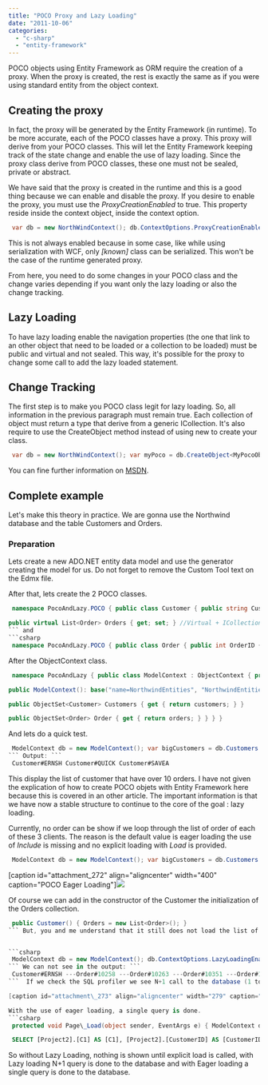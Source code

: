 ```yaml
---
title: "POCO Proxy and Lazy Loading"
date: "2011-10-06"
categories: 
  - "c-sharp"
  - "entity-framework"
---
```


POCO objects using Entity Framework as ORM require the creation of a proxy. When the proxy is created, the rest is exactly the same as if you were using standard entity from the object context.

## Creating the proxy

In fact, the proxy will be generated by the Entity Framework (in runtime). To be more accurate, each of the POCO classes have a proxy. This proxy will derive from your POCO classes. This will let the Entity Framework keeping track of the state change and enable the use of lazy loading. Since the proxy class derive from POCO classes, these one must not be sealed, private or abstract.

We have said that the proxy is created in the runtime and this is a good thing because we can enable and disable the proxy. If you desire to enable the proxy, you must use the _ProxyCreationEnabled_ to true. This property reside inside the context object, inside the context option.


```csharp
 var db = new NorthWindContext(); db.ContextOptions.ProxyCreationEnabled = true; //Enable the proxy creation in runtime 
```

This is not always enabled because in some case, like while using serialization with WCF, only _[known]_ class can be serialized. This won't be the case of the runtime generated proxy.

From here, you need to do some changes in your POCO class and the change varies depending if you want only the lazy loading or also the change tracking.

## Lazy Loading

To have lazy loading enable the navigation properties (the one that link to an other object that need to be loaded or a collection to be loaded) must be public and virtual and not sealed. This way, it's possible for the proxy to change some call to add the lazy loaded statement.

## Change Tracking

The first step is to make you POCO class legit for lazy loading. So, all information in the previous paragraph must remain true. Each collection of object must return a type that derive from a generic ICollection. It's also require to use the CreateObject method instead of using new to create your class.


```csharp
 var db = new NorthWindContext(); var myPoco = db.CreateObject<MyPocoObject>(); 
```

You can fine further information on [MSDN](http://msdn.microsoft.com/en-us/library/dd468057.aspx "MSDN for POCO and Lazy Loading").

## Complete example

Let's make this theory in practice. We are gonna use the Northwind database and the table Customers and Orders.

### Preparation

Lets create a new ADO.NET entity data model and use the generator creating the model for us. Do not forget to remove the Custom Tool text on the Edmx file.

After that, lets create the 2 POCO classes.


```csharp
 namespace PocoAndLazy.POCO { public class Customer { public string CustomerID { get; set; } public string CompanyName { get; set; } public string ContactName { get; set; } public string ContactTitle { get; set; } public string Address { get; set; } public string City { get; set; } public string Region { get; set; } public string PostalCode { get; set; } public string Country { get; set; } public string Phone { get; set; } public string Fax { get; set; }

public virtual List<Order> Orders { get; set; } //Virtual + ICollection<T> } } 
``` and 
```csharp
 namespace PocoAndLazy.POCO { public class Order { public int OrderID { get; set; } public string CustomerID { get; set; } public int EmployeeID { get; set; } public DateTime? OrderDate { get; set; } public DateTime? RequiredDate { get; set; } public DateTime? ShippedDate { get; set; } public int? ShipVia { get; set; } public decimal? Freight { get; set; } public string ShipName { get; set; } public string ShipAddress { get; set; } public string ShipCity { get; set; } public string ShipRegion { get; set; } public string ShipCountry { get; set; } public string ShipPostalCode { get; set; } } } 
```

After the ObjectContext class.


```csharp
 namespace PocoAndLazy { public class ModelContext : ObjectContext { private ObjectSet<Customer> customers; private ObjectSet<Order> orders;

public ModelContext(): base("name=NorthwindEntities", "NorthwindEntities") { customers = CreateObjectSet<Customer>(); orders = CreateObjectSet<Order>(); }

public ObjectSet<Customer> Customers { get { return customers; } }

public ObjectSet<Order> Order { get { return orders; } } } } 
```

And lets do a quick test.


```csharp
 ModelContext db = new ModelContext(); var bigCustomers = db.Customers.Where(c => c.Orders.Count > 20); foreach (var customer in bigCustomers) { Debug.WriteLine("Customer#" + customer.CustomerID); } 
``` Output: ``` 
 Customer#ERNSH Customer#QUICK Customer#SAVEA 
``` 

This display the list of customer that have over 10 orders. I have not given the explication of how to create POCO objets with Entity Framework here because this is covered in an other article. The important information is that we have now a stable structure to continue to the core of the goal : lazy loading.

Currently, no order can be show if we loop through the list of order of each of these 3 clients. The reason is the default value is eager loading the use of _Include_ is missing and no explicit loading with _Load_ is provided.


```csharp
 ModelContext db = new ModelContext(); var bigCustomers = db.Customers.Where(c => c.Orders.Count > 20); foreach (var customer in bigCustomers) { Debug.WriteLine("Customer#" + customer.CustomerID); foreach (var order in customer.Orders) { Debug.WriteLine("---Order#" + order.OrderID); } } 
```

[caption id="attachment\_272" align="aligncenter" width="400" caption="POCO Eager Loading"]![](images/POCO_List_Not_Loaded-400x225.png)

Of course we can add in the constructor of the Customer the initialization of the Orders collection. 
```csharp
 public Customer() { Orders = new List<Order>(); } 
``` But, you and me understand that it still does not load the list of orders. Let for fun just enable the Lazy Loading.


```csharp
 ModelContext db = new ModelContext(); db.ContextOptions.LazyLoadingEnabled = true; var bigCustomers = db.Customers.Where(c => c.Orders.Count > 20); foreach (var customer in bigCustomers) { Debug.WriteLine("Customer#" + customer.CustomerID); foreach (var order in customer.Orders) { Debug.WriteLine("---Order#" + order.OrderID); } } 
``` We can not see in the output: ``` 
 Customer#ERNSH ---Order#10258 ---Order#10263 ---Order#10351 ---Order#10368 ---... Customer#QUICK ---Order#10273 ---Order#10285 ---Order#10286 ---... Customer#SAVEA ---Order#10324 ---Order#10393 ---Order#10398 --- ... 
```  If we check the SQL profiler we see N+1 call to the database (1 to get all customers and 3 to gets each of their orders).

[caption id="attachment\_273" align="aligncenter" width="279" caption="SQL profiler showing the 1+3 call."]![](images/sqlprofilerpocolazy.png)

With the use of eager loading, a single query is done. 
```csharp
 protected void Page\_Load(object sender, EventArgs e) { ModelContext db = new ModelContext(); db.ContextOptions.LazyLoadingEnabled = false; var bigCustomers = db.Customers.Include("Orders").Where(c => c.Orders.Count > 20); foreach (var customer in bigCustomers) { Debug.WriteLine("Customer#" + customer.CustomerID); foreach (var order in customer.Orders) { Debug.WriteLine("---Order#" + order.OrderID); } } } 
``` 
```sql
 SELECT [Project2].[C1] AS [C1], [Project2].[CustomerID] AS [CustomerID], [Project2].[CompanyName] AS [CompanyName], [Project2].[ContactName] AS [ContactName], ... FROM ( SELECT [Project1].[CustomerID] AS [CustomerID], [Project1].[CompanyName] AS [CompanyName], [Project1].[ContactName] AS [ContactName], [Project1].[ContactTitle] AS [ContactTitle], ... 1 AS [C1], [Extent3].[OrderID] AS [OrderID], [Extent3].[CustomerID] AS [CustomerID1], [Extent3].[EmployeeID] AS [EmployeeID], [Extent3].[OrderDate] AS [OrderDate], [Extent3].[RequiredDate] AS [RequiredDate], [Extent3].[ShippedDate] AS [ShippedDate], ... FROM (SELECT [Extent1].[CustomerID] AS [CustomerID], [Extent1].[CompanyName] AS [CompanyName], [Extent1].[ContactName] AS [ContactName], [Extent1].[ContactTitle] AS [ContactTitle], ... (SELECT COUNT(1) AS [A1] FROM [dbo].[Orders] AS [Extent2] WHERE [Extent1].[CustomerID] = [Extent2].[CustomerID]) AS [C1] FROM [dbo].[Customers] AS [Extent1] ) AS [Project1] LEFT OUTER JOIN [dbo].[Orders] AS [Extent3] ON [Project1].[CustomerID] = [Extent3].[CustomerID] WHERE [Project1].[C1] > 20 ) AS [Project2] ORDER BY [Project2].[CustomerID] ASC, [Project2].[C2] ASC 
```


So without Lazy Loading, nothing is shown until explicit load is called, with Lazy loading N+1 query is done to the database and with Eager loading a single query is done to the database.

